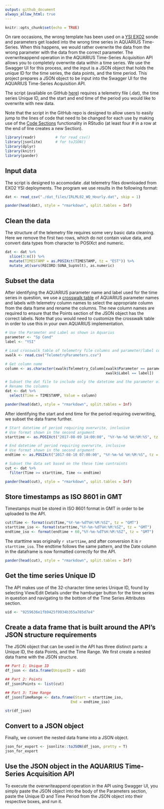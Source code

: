 ```yaml
---
output: github_document
always_allow_html: true
---
```


```r
knitr::opts_chunk$set(echo = TRUE)
```

On rare occasions, the wrong template has been used on a [YSI EXO2](https://www.ysi.com/EXO2) sonde and parameters get loaded into the wrong time series in AQUARIUS Time-Series.  When this happens, we would rather overwrite the data from the wrong parameter with the data from the correct parameter.  The overwriteappend operation in the AQUARIUS Time-Series Acquisition API allows you to completely overwrite data within a time series.  We use the Swagger UI for this process, and the input is a JSON object that holds the unique ID for the time series, the data points, and the time period.  This project prepares a JSON object to be input into the Swagger UI for the AQUARIUS Time-Series Acquisition API.  

The script (available on GitHub [here](OverwriteAppend_PrepDat.R)) requires a telemetry file (.dat), the time series Unique ID, and the start and end time of the period you would like to overwrite with new data.

Note that the script in the GitHub repo is designed to allow users to easily jump to the lines of code that need to be changed for each use by making use of the [Code Sections](https://support.rstudio.com/hc/en-us/articles/200484568-Code-Folding-and-Sections) functionality in RStudio (at least four # in a row at the end of line creates a new Section).

```r
library(readr)         # for read_csv()
library(jsonlite)      # for toJSON()
library(dplyr)
library(knitr)
library(pander)
```

## Input data

The script is designed to accomodate .dat telemetry files downloaded from EXO2 YSI deployments.  The program we use results in the following format:

```r
dat <- read_csv("./dat_files/IRLML02_WQ_Hourly.dat", skip = 1)
```

```r
pander(head(dat), style = "rmarkdown", split.tables = Inf)
```

## Clean the data

The structure of the telemetry file requires some very basic data cleaning.  Here we remove the first two rows, which do not contain value data, and convert data types from character to POSIXct and numeric.

```r
dat <- dat %>% 
  slice(3:n()) %>% 
  mutate(TIMESTAMP = as.POSIXct(TIMESTAMP, tz = "EST")) %>% 
  mutate_at(vars(RECORD:SUNA_SupVolt), as.numeric)
```


## Subset the data

After identifying the AQUARIUS parameter name and label used for the time series in question, we use a [crosswalk table](TelemetryParameters.csv) of AQUARIUS parameter names and labels with telemetry column names to select the appropriate column from the data frame and rename the columns.  The new column names are required to ensure that the Points section of the JSON object has the correct labels.  Note that you would need to customize the crosswalk table in order to use this in your own AQUARIUS implementation.

```r
# Use the Parameter and Label as shown in Aquarius
parameter <- "Sp Cond"
label <- "YSI"

# Load crosswalk table of telemetry file columns and parameter/label combinations
xwalk <- read.csv("TelemetryParameters.csv")

# Get column name
column <- as.character(xwalk$Telemetry_Column[xwalk$Parameter == parameter & 
                                              xwalk$Label == label])

# Subset the dat file to include only the datetime and the parameter of interest
# Rename the columns
dat <- dat %>% 
  select(Time = TIMESTAMP, Value = column)
```

```r
pander(head(dat), style = "rmarkdown", split.tables = Inf)
```

After identifying the start and end time for the period requiring overwriting, we subset the data frame further.

```r
# Start datetime of period requiring overwrite, inclusive
# Use format shown in the second argument
starttime <- as.POSIXct("2017-08-09 14:00:00", "%Y-%m-%d %H:%M:%S", tz = "EST")

# End datetime of period requiring overwrite, inclusive
# Use format shown in the second argument
endtime <- as.POSIXct("2017-08-10 07:00:00", "%Y-%m-%d %H:%M:%S", tz = "EST")

# Subset the data set based on the these time contraints
cut <- dat %>% 
  filter(Time >= starttime, Time <= endtime)
```

```r
pander(head(cut), style = "rmarkdown", split.tables = Inf)
```

## Store timestamps as ISO 8601 in GMT

Timestamps must be stored in ISO 8601 format in GMT in order to be uploaded to the API.

```r
cut$Time <- format(cut$Time,"%Y-%m-%dT%H:%M:%SZ", tz = "GMT")
starttime_iso <- format(starttime,"%Y-%m-%dT%H:%M:%SZ", tz = "GMT")
endtime_iso <- format(endtime + 60,"%Y-%m-%dT%H:%M:%SZ", tz = "GMT")
```

The starttime was originally `r starttime`, and after conversion it is `r starttime_iso`.  The endtime follows the same pattern, and the Date column in the dataframe is now formatted correctly for the API.

```r
pander(head(cut), style = "rmarkdown", split.tables = Inf)
```

## Get the time series Unique ID

The API makes use of the 32-character time series Unique ID, found by selecting View/Edit Details under the hamburger button for the time series in question and navigating to the bottom of the Time Series Attributes section.

```r
uid <- "9259636e1fb9425f9934b355a785d7e4"
```

## Create a data frame that is built around the API's JSON structure requirements

The JSON object that can be used in the API has three distinct parts: a Unique ID, the data Points, and the Time Range.  We first create a nested data frame with the JSON structure.

```r
## Part 1: Unique ID
df_json <- data.frame(UniqueID = uid)

## Part 2: Points
df_json$Points <- list(cut)

## Part 3: Time Range
df_json$TimeRange <- data.frame(Start = starttime_iso,
                              End = endtime_iso)

str(df_json)
```

## Convert to a JSON object

Finally, we convert the nested data frame into a JSON object.

```r
json_for_export <- jsonlite::toJSON(df_json, pretty = T)
json_for_export
```

## Use the JSON object in the AQUARIUS Time-Series Acquisition API

To execute the overwriteappend operation in the API using Swagger UI, you simply paste the JSON object into the body of the Parameters section, paste the Unique ID and Time Period from the JSON object into their respective boxes, and run it.
